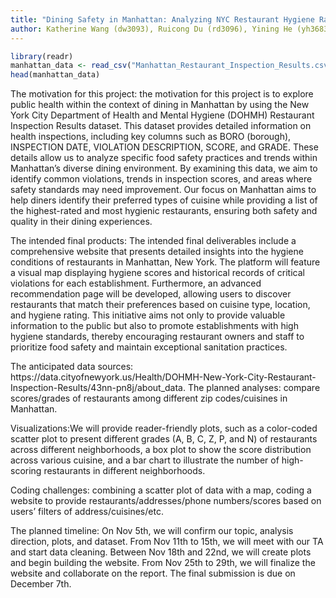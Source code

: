 ```yaml
---
title: "Dining Safety in Manhattan: Analyzing NYC Restaurant Hygiene Ratings"
author: Katherine Wang (dw3093), Ruicong Du (rd3096), Yining He (yh3683), Qianxuan Huang (qh2285)
---
```

```r
library(readr)
manhattan_data <- read_csv("Manhattan_Restaurant_Inspection_Results.csv")
head(manhattan_data)
```
The motivation for this project: the motivation for this project is to explore public health within the context of dining in Manhattan by using the New York City Department of Health and Mental Hygiene (DOHMH) Restaurant Inspection Results dataset. This dataset provides detailed information on health inspections, including key columns such as BORO (borough), INSPECTION DATE, VIOLATION DESCRIPTION, SCORE, and GRADE. These details allow us to analyze specific food safety practices and trends within Manhattan's diverse dining environment. By examining this data, we aim to identify common violations, trends in inspection scores, and areas where safety standards may need improvement. Our focus on Manhattan aims to help diners identify their preferred types of cuisine while providing a list of the highest-rated and most hygienic restaurants, ensuring both safety and quality in their dining experiences.

The intended final products: The intended final deliverables include a comprehensive website that presents detailed insights into the hygiene conditions of restaurants in Manhattan, New York. The platform will feature a visual map displaying hygiene scores and historical records of critical violations for each establishment. Furthermore, an advanced recommendation page will be developed, allowing users to discover restaurants that match their preferences based on cuisine type, location, and hygiene rating. This initiative aims not only to provide valuable information to the public but also to promote establishments with high hygiene standards, thereby encouraging restaurant owners and staff to prioritize food safety and maintain exceptional sanitation practices.

The anticipated data sources: https://data.cityofnewyork.us/Health/DOHMH-New-York-City-Restaurant-Inspection-Results/43nn-pn8j/about_data. The planned analyses: compare scores/grades of restaurants among different zip codes/cuisines in Manhattan. 

Visualizations:We will provide reader-friendly plots, such as a color-coded scatter plot to present different grades (A, B, C, Z, P, and N) of restaurants across different neighborhoods, a box plot to show the score distribution across various cuisine, and a bar chart to illustrate the number of high-scoring restaurants in different neighborhoods.

Coding challenges: combining a scatter plot of data with a map, coding a website to provide restaurants/addresses/phone numbers/scores based on users’ filters of address/cuisines/etc. 

The planned timeline: On Nov 5th, we will confirm our topic, analysis direction, plots, and dataset. From Nov 11th to 15th, we will meet with our TA and start data cleaning. Between Nov 18th and 22nd, we will create plots and begin building the website. From Nov 25th to 29th, we will finalize the website and collaborate on the report. The final submission is due on December 7th.